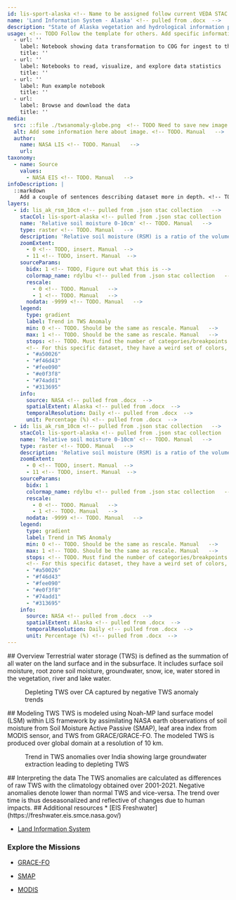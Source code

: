```yaml
---
id: lis-sport-alaska <!-- Name to be assigned follow current VEDA STAC conventions. Manual-->
name: 'Land Information System - Alaska' <!-- pulled from .docx  -->
description: "State of Alaska vegetation and hydrological information produced by NASA’s Short-term Prediction and Transition Center – Land Information System (SPoRT-LIS)" <!-- pulled from .docx  -->
usage: <!-- TODO Follow the template for others. Add specific information to each block (where applicable)    Also this ends up being in the "Access Data" section (like in GHG) -->
  - url: '' 
    label: Notebook showing data transformation to COG for ingest to the US GHG Center
    title: ''
  - url: ''
    label: Notebooks to read, visualize, and explore data statistics
    title: ''
  - url: ''
    label: Run example notebook
    title: ''
  - url: 
    label: Browse and download the data
    title: ''
media:
  src: ::file ./twsanomaly-globe.png  <!-- TODO Need to save new image name. Manual -->
  alt: Add some information here about image. <!-- TODO. Manual   -->
  author:
    name: NASA LIS <!-- TODO. Manual   -->
    url:
taxonomy:
  - name: Source
    values:
      - NASA EIS <!-- TODO. Manual   -->
infoDescription: |
  ::markdown
    Add a couple of sentences describing dataset more in depth. <!-- TODO, insert. Manual  -->
layers:
  - id: lis_ak_rsm_10cm <!-- pulled from .json stac collection   -->
    stacCol: lis-sport-alaska <!-- pulled from .json stac collection   -->
    name: 'Relative soil moisture 0-10cm' <!-- TODO. Manual   -->
    type: raster <!-- TODO. Manual   -->
    description: 'Relative soil moisture (RSM) is a ratio of the volumetric soil moisture between the wilting and saturation points for a given soil type' <!-- pulled from .json stac collection   -->
    zoomExtent:
      - 0 <!-- TODO, insert. Manual  -->
      - 11 <!-- TODO, insert. Manual  -->
    sourceParams:
      bidx: 1 <!-- TODO, Figure out what this is -->
      colormap_name: rdylbu <!-- pulled from .json stac collection   -->
      rescale:
        - 0 <!-- TODO. Manual   -->
        - 1 <!-- TODO. Manual   -->
      nodata: -9999 <!-- TODO. Manual   -->
    legend:
      type: gradient
      label: Trend in TWS Anomaly 
      min: 0 <!-- TODO. Should be the same as rescale. Manual   -->
      max: 1 <!-- TODO. Should be the same as rescale. Manual   -->
      stops: <!-- TODO. Must find the number of categories/breakpoints. Manual   -->
      <!-- For this specific dataset, they have a weird set of colors, I've asked them to provide th e hex colors   -->
      - "#a50026"
      - "#f46d43"
      - "#fee090"
      - "#e0f3f8"
      - "#74add1"
      - "#313695"
    info:
      source: NASA <!-- pulled from .docx  -->
      spatialExtent: Alaska <!-- pulled from .docx  -->
      temporalResolution: Daily <!-- pulled from .docx  -->
      unit: Percentage (%) <!-- pulled from .docx  -->
  - id: lis_ak_rsm_10cm <!-- pulled from .json stac collection   -->
    stacCol: lis-sport-alaska <!-- pulled from .json stac collection   -->
    name: 'Relative soil moisture 0-10cm' <!-- TODO. Manual   -->
    type: raster <!-- TODO. Manual   -->
    description: 'Relative soil moisture (RSM) is a ratio of the volumetric soil moisture between the wilting and saturation points for a given soil type' <!-- pulled from .json stac collection   -->
    zoomExtent:
      - 0 <!-- TODO, insert. Manual  -->
      - 11 <!-- TODO, insert. Manual  -->
    sourceParams:
      bidx: 1
      colormap_name: rdylbu <!-- pulled from .json stac collection   -->
      rescale:
        - 0 <!-- TODO. Manual   -->
        - 1 <!-- TODO. Manual   -->
      nodata: -9999 <!-- TODO. Manual   -->
    legend:
      type: gradient
      label: Trend in TWS Anomaly 
      min: 0 <!-- TODO. Should be the same as rescale. Manual   -->
      max: 1 <!-- TODO. Should be the same as rescale. Manual   -->
      stops: <!-- TODO. Must find the number of categories/breakpoints. Manual   -->
      <!-- For this specific dataset, they have a weird set of colors, I've asked them to provide th e hex colors   -->
      - "#a50026"
      - "#f46d43"
      - "#fee090"
      - "#e0f3f8"
      - "#74add1"
      - "#313695"
    info:
      source: NASA <!-- pulled from .docx  -->
      spatialExtent: Alaska <!-- pulled from .docx  -->
      temporalResolution: Daily <!-- pulled from .docx  -->
      unit: Percentage (%) <!-- pulled from .docx  -->
---
```

<Block type='full'>
<Prose>
## Overview
Terrestrial water storage (TWS) is defined as the summation of all water on the land surface and in the subsurface. It includes surface soil moisture, root zone soil moisture, groundwater, snow, ice, water stored in the vegetation, river and lake water. 
</Prose>
  <Figure>
  <Map
    datasetId='tws-trend'
    layerId='lis-tws-trend'
    dateTime='2001-01-01'
    zoom={4}
    center={[-116,36]}
  />
  <Caption
    attrAuthor='NASA'
    attrUrl='https://nasa.gov/'
  >
  Depleting TWS over CA captured by negative TWS anomaly trends
</Caption>
  </Figure>
</Block>

<Block>
<Prose>
## Modeling TWS  
TWS is modeled using Noah-MP land surface model (LSM) within LIS framework by assimilating NASA earth observations of soil moisture from Soil Moisture Active Passive (SMAP), leaf area index from MODIS sensor, and TWS from GRACE/GRACE-FO. The modeled TWS is produced over global domain at a resolution of 10 km. 
</Prose>
</Block>

<Block type='full'>
  <Figure>
  <Map
    datasetId='tws-trend'
    layerId='lis-tws-trend'
    dateTime='2001-01-01'
    zoom={4}
    center={[77.63,24.27]}
  />
  <Caption
    attrAuthor='NASA'
    attrUrl='https://nasa.gov/'
  >
  Trend in TWS anomalies over India showing large groundwater extraction leading to depleting TWS
</Caption>
  </Figure>
<Prose>
## Interpreting the data
The TWS anomalies are calculated as differences of raw TWS with the climatology obtained over 2001-2021. Negative anomalies denote lower than normal TWS and vice-versa. The trend over time is thus deseasonalized and reflective of changes due to human impacts.
</Prose>
</Block>


<Block>
<Prose>
## Additional resources
* [EIS Freshwater](https://freshwater.eis.smce.nasa.gov/)

* [Land Information System](https://lis.gsfc.nasa.gov/)

### Explore the Missions
* [GRACE-FO](https://gracefo.jpl.nasa.gov/data/grace-fo-data/)

* [SMAP](https://smap.jpl.nasa.gov/)

* [MODIS](https://modis.gsfc.nasa.gov/)
</Prose>
</Block>

